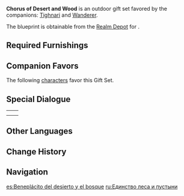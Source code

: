 {{Furnishing Infobox
|id             = 350073
|image          = Furnishing Set Chorus of Desert and Wood Display.png
|category       = Outdoor Set
|subcategory    = Gift Set
|quality        = 4
|adeptal_energy = 290
|description    = Many varieties of plants grow in fecundity in this marvelous space, seemingly by the grace of [[Sub-Space Creation]] in harmonizing the various specialties that these plants possess such that even ones that come from the desert and the forest can coexist side by side, thus orchestrating a beautiful chorus of flower, tree, and wild grass.<br />For researchers who love plants, such areas are veritable treasure troves for research, though these vibrant woods will also prove sites of unique interest to ordinary passers-by.
|blueprint      = Realm Depot
}}
'''Chorus of Desert and Wood''' is an outdoor gift set favored by the companions: [[Tighnari]] and [[Wanderer]].

The blueprint is obtainable from the [[Realm Depot]] for {{Item|Realm Currency|24|x=240}}.

==Required Furnishings==
{{Recipe
|type = Gift Set
|yield = 0
|Prolongation Medium = 3
|Theater's Cool Mist = 1
|Pristine Vessel = 3
|Like the Shimmering Distant Stars = 4
|sort = Prolongation Medium;Theater's Cool Mist;Pristine Vessel;Like the Shimmering Distant Stars
}}

==Companion Favors==
The following [[characters]] favor this Gift Set.
{{Companion/Header}}
{{Companion
|character = Tighnari
|rewards = {{Card|Primogem|20}}{{Card|Guide to Admonition|2}}{{Card|Mora|20,000}}
}}
{{Companion
|character = Wanderer
|rewards = {{Card|Primogem|20}}{{Card|Guide to Praxis|2}}{{Card|Mora|20,000}}
}}
{{Companion/Footer}}

==Special Dialogue==
{{HousingCompanion|favorite}}
{| class="wikitable"
|-
|{{Card|Tighnari}}||{{Transclude|Tighnari/Companion|Chorus of Desert and Wood}}
|-
|{{Card|Wanderer}}||{{Transclude|Wanderer/Companion|Chorus of Desert and Wood}}
|}

==Other Languages==
{{Other Languages
|en      = Chorus of Desert and Wood
|zhs     = 林野与沙漠的合奏
|zhs_rm  = Línyě yǔ Shāmò de Hézòu
|zht     = 林野與沙漠的合奏
|zht_rm  = Línyě yǔ Shāmò de Hézòu
|zh_tl   = 
|ja      = 森と砂漠の合奏
|ja_rm   = Mori to Sabaku no Gassou
|ja_tl   = Ensemble of Forest and Desert
|ko      = 숲과 사막의 합주
|ko_rm   = Supkkwa Samagui Hapjju
|ko_tl   = Ensemble of Forest and Desert
|es      = Beneplácito del desierto y el bosque
|es_tl   = Approval of the Desert and the Forest
|fr      = Chœur du désert et des bois
|fr_tl   = Chorus of the Desert and Woods
|ru      = Единство леса и пустыни
|ru_tl   = The Unity of Forest and Desert
|th      = การบรรเลงร่วมของผืนป่าและทะเลทราย
|th_rm   = 
|th_tl   = 
|vi      = Bản Hợp Tấu Giữa Rừng Rậm Và Sa Mạc
|vi_tl   = 
|de      = Wüsten- und Waldchor
|de_tl   = Desert and Forest Chorus
|id      = Paduan Suara Gurun dan Kayu
|id_tl   = Choir of Desert and Wood
|pt      = Coro do Deserto e da Floresta
|pt_tl   = 
|tr      = Çöl ve Orman Topluluğu
|tr_tl   = 
|it      = Ritornello di legno e deserto
|it_tl   = 
}}

==Change History==
{{Change History|3.2}}

==Navigation==
{{Furnishing Navbox/Sets|type=gift}}

[[es:Beneplácito del desierto y el bosque]]
[[ru:Единство леса и пустыни]]